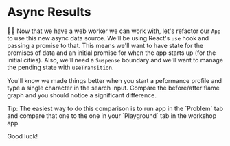 # Async Results

<EpicVideo url="https://www.epicreact.dev/workshops/react-performance/async-results" />

👨‍💼 Now that we have a web worker we can work with, let's refactor our `App` to
use this new async data source. We'll be using React's `use` hook and passing
a promise to that. This means we'll want to have state for the promises of data
and an initial promise for when the app starts up (for the initial cities).
Also, we'll need a `Suspense` boundary and we'll want to manage the pending
state with `useTransition`.

You'll know we made things better when you start a peformance profile and type
a single character in the search input. Compare the before/after flame graph and
you should notice a significant difference.

<callout-success>
	Tip: The easiest way to do this comparison is to run app in the `Problem` tab
	and compare that one to the one in your `Playground` tab in the workshop app.
</callout-success>

Good luck!
